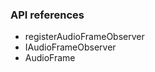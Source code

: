 <PlatformWrapper platform="react-native">

### API references

* <Link to = "{{global.API_REF_RN_ROOT_VOICE}}/class_imediaengine.html#api_imediaengine_registeraudioframeobserver">registerAudioFrameObserver</Link>

* <Link to = "{{global.API_REF_RN_ROOT_VOICE}}/class_iaudioframeobserver.html">IAudioFrameObserver</Link>

* <Link to = "{{global.API_REF_RN_ROOT_VOICE}}/rtc_api_data_type.html#class_audioframe">AudioFrame</Link>

</PlatformWrapper>